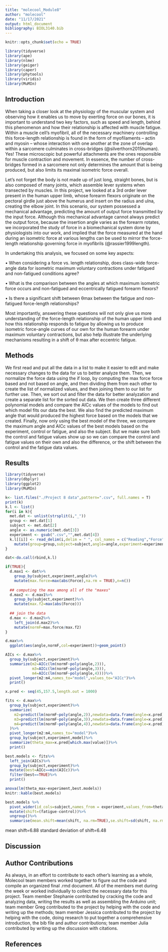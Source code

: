 ```yaml
---
title: "molecool_Module8"
author: "molecool"
date: "11/17/2021"
output: html_document
bibliography: BIOL3140.bib
---
```


```r
knitr::opts_chunk$set(echo = TRUE)
```

```r
library(tidyverse)
library(ape)
library(nlme)
library(geiger)
library(caper)
library(phytools)
library(viridis)
library(MuMIn)
```
## Introduction

When taking a closer look at the physiology of the muscular system and observing how it enables us to move by exerting force on our bones, it is important to understand two key factors, such as speed and length, behind this phenomenon and how their relationship is affected with muscle fatigue. Within a muscle cell’s myofibril, all of the necessary machinery controlling this force-length relationship is found in the form of myofilaments – actin and myosin – whose interaction with one another at the zone of overlap within a sarcomere culminates in cross-bridges (@silverthorn2015human). Yes! These microscopic but powerful attachments are the ones responsible for muscle contraction and movement. In essence, the number of cross-bridges formed in a sarcomere not only determines the amount that is being produced, but also limits its maximal isometric force overall. 

Let’s not forget the body is not made up of just long, straight bones, but is also composed of many joints, which assemble lever systems when transected by muscles. In this project, we looked at a 3rd order lever present in the human upper limb, whose forearm flexors originate on the pectoral girdle just above the humerus and insert on the radius and ulna, creating the elbow joint. In this scenario, our system possessed a mechanical advantage, predicting the amount of output force transmitted by the input force. Although this mechanical advantage cannot always predict the output force, because the insertion angle varies as the forearm rotates, we incorporated the study of force in a biomechanical system done by physiologists into our work, and implied that the force measured at the hand during an isometric force at various lengths can be used to mirror the force-length relationship governing force in myofibrils (@rassier1999length).

In undertaking this analysis, we focused on some key aspects:

  •	When considering a force vs. length relationship, does class-wide force-angle data for isometric maximum voluntary contractions under fatigued and non-fatigued conditions agree?

  •	What is the comparison between the angles at which maximum isometric force occurs and non-fatigued and eccentrically fatigued forearm flexors?
  
  •	 Is there a significant shift between θmax between the fatigue and non-fatigued force-length relationships?
  
Most importantly, answering these questions will not only give us more understanding of the force-length relationship of the human upper limb and how this relationship responds to fatigue by allowing us to produce isometric force-angle curves of our own for the human forearm under maximum voluntary contractions, but also help illustrate the underlying mechanisms resulting in a shift of θ max after eccentric fatigue.

## Methods 

We first read and put all the data in a list to make it easier to edit and make necessary changes to the data for us to better analyze them. Then, we normalize the force data using the if loop, by computing the max force force based and not based on angle, and then dividing them from each other to create the list of normalized values, and then joining them to our list for further use. Then, we sort out and filter the data for better analyzation and create a separate list for the sorted out data. We then create three different polynomial models and compare the AICc values of the models to find out which model fits our data the best. We also find the predicted maximum angle that would produced the highest force based on the models that we created. Finally, now only using the best model of the three, we compare the maximum angle and AICc values of the best models based on the experiment, control or fatigue, and also the subject. But we make sure both the control and fatigue values show up so we can compare the control and fatigue values on their own and also the difference, or the shift between the control and the fatigue data values.  

## Results

```r
library(tidyverse)
library(dbplyr)
library(ggplot2)
library(MuMIn)

k<- list.files("./Project 8 data",pattern=".csv", full.names = T)
print(k)
k.l <- list()
for(i in k){
  met.dat <- unlist(strsplit(i,"_"))
  group <- met.dat[1]
  subject <- met.dat[2]
  angle <- as.numeric(met.dat[3])
  experiment <- gsub(".csv","",met.dat[4])
  k.l[[i]] <- read_delim(i,delim = " ", col_names = c("Reading","Force","Unit"), id="Experiment") %>%
    mutate(group=group,subject=subject,angle=angle,experiment=experiment)
}

dat<-do.call(rbind,k.l)

if(TRUE){
  d.max1 <- dat%>%
    group_by(subject,experiment,angle)%>%
    mutate(max.force=max(abs(Force),na.rm = TRUE),n=n())
  
  ## computing the max among all of the "maxes"
  d.max2 <- d.max1%>%
    group_by(subject,experiment)%>%
    mutate(max.f2=max(abs(Force)))
  
  ## join the data
  d.max <- d.max2%>%
    left_join(d.max2)%>%
    mutate(normF=max.force/max.f2)
}
```

```r
d.max%>%
  ggplot(aes(angle,normF,col=experiment))+geom_point()
```

```r
AICs <- d.max%>% 
  group_by(subject,experiment)%>% 
  summarize(m2=AICc(lm(normF~poly(angle,2))), 
            m3=AICc(lm(normF~poly(angle,3))), 
            m4=AICc(lm(normF~poly(angle,4))))%>% 
  pivot_longer(m2:m4,names_to="model",values_to="AICc")%>% 
  print()

x.pred <- seq(45,157.5,length.out = 1000)

fits <- d.max%>%
  group_by(subject,experiment)%>%
  summarize(
    m2=predict(lm(normF~poly(angle,2)),newdata=data.frame(angle=x.pred)), #second order
    m3=predict(lm(normF~poly(angle,3)),newdata=data.frame(angle=x.pred)), #third order
    m4=predict(lm(normF~poly(angle,4)),newdata=data.frame(angle=x.pred)) #fourth order
  )%>%
  pivot_longer(m2:m4,names_to="model")%>%
  group_by(subject,experiment,model)%>%
  summarize(theta_max=x.pred[which.max(value)])%>%
  print()
```


```r
best.models <- fits%>%
  left_join(AICs)%>%
  group_by(subject,experiment)%>%
  mutate(best=AICc==min(AICc))%>%
  filter(best==TRUE)%>%
  print()
```

```r
anova(lm(theta_max~experiment,best.models))
knitr::kable(best.models)
```

```r
best.models %>%
  pivot_wider(id_cols=subject,names_from = experiment,values_from=theta_max)%>%
  mutate(shift=(fatigue-control))%>%
  ungroup()%>%
  summarise(mean.shift=mean(shift, na.rm=TRUE),se.shift=sd(shift, na.rm=TRUE)/sqrt(length(shift)))
```
mean shift=6.88
standard deviation of shift=6.48

## Discussion

## Author Contributions

As always, in an effort to contribute to each other's learning as a whole, Molecool team members worked together to figure out the code and compile an organized final .rmd document. All of the members met during the week or worked individually to collect the necessary data for this project. Team member Stephanie contributed by cracking the code and analyzing data, writing the results as well as assembling the Arduino unit; team member Greg contributed to the project by helping with the code and writing up the methods; team member Jessica contributed to the project by helping with the code, doing research to put together a comprehensive introduction, the bib file and author contributions; team member Julia contributed by writing up the discussion with citations.

## References 